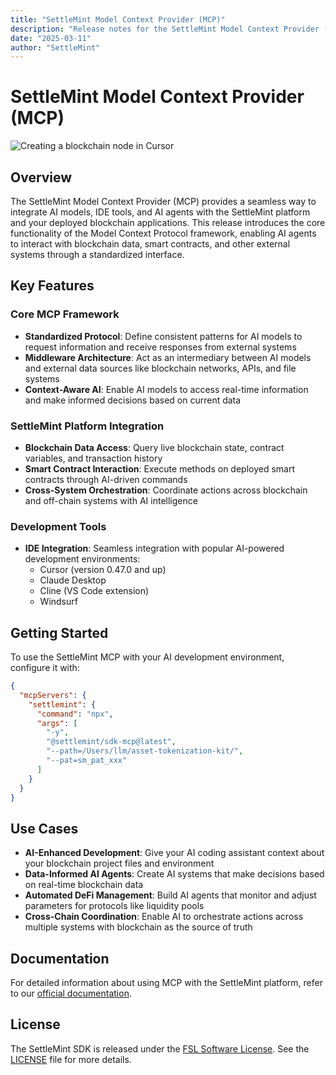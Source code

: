 ```yaml
---
title: "SettleMint Model Context Provider (MCP)"
description: "Release notes for the SettleMint Model Context Provider (MCP)"
date: "2025-03-11"
author: "SettleMint"
---
```


# SettleMint Model Context Provider (MCP)

![Creating a blockchain node in Cursor](./assets/mcp.png)

## Overview

The SettleMint Model Context Provider (MCP) provides a seamless way to integrate
AI models, IDE tools, and AI agents with the SettleMint platform and your
deployed blockchain applications. This release introduces the core functionality
of the Model Context Protocol framework, enabling AI agents to interact with
blockchain data, smart contracts, and other external systems through a
standardized interface.

## Key Features

### Core MCP Framework

- **Standardized Protocol**: Define consistent patterns for AI models to request
  information and receive responses from external systems
- **Middleware Architecture**: Act as an intermediary between AI models and
  external data sources like blockchain networks, APIs, and file systems
- **Context-Aware AI**: Enable AI models to access real-time information and
  make informed decisions based on current data

### SettleMint Platform Integration

- **Blockchain Data Access**: Query live blockchain state, contract variables,
  and transaction history
- **Smart Contract Interaction**: Execute methods on deployed smart contracts
  through AI-driven commands
- **Cross-System Orchestration**: Coordinate actions across blockchain and
  off-chain systems with AI intelligence

### Development Tools

- **IDE Integration**: Seamless integration with popular AI-powered development
  environments:
  - Cursor (version 0.47.0 and up)
  - Claude Desktop
  - Cline (VS Code extension)
  - Windsurf

## Getting Started

To use the SettleMint MCP with your AI development environment, configure it
with:

```json
{
  "mcpServers": {
    "settlemint": {
      "command": "npx",
      "args": [
        "-y",
        "@settlemint/sdk-mcp@latest",
        "--path=/Users/llm/asset-tokenization-kit/",
        "--pat=sm_pat_xxx"
      ]
    }
  }
}
```

## Use Cases

- **AI-Enhanced Development**: Give your AI coding assistant context about your
  blockchain project files and environment
- **Data-Informed AI Agents**: Create AI systems that make decisions based on
  real-time blockchain data
- **Automated DeFi Management**: Build AI agents that monitor and adjust
  parameters for protocols like liquidity pools
- **Cross-Chain Coordination**: Enable AI to orchestrate actions across multiple
  systems with blockchain as the source of truth

## Documentation

For detailed information about using MCP with the SettleMint platform, refer to
our [official documentation](https://console.settlemint.com/documentation).

## License

The SettleMint SDK is released under the
[FSL Software License](https://fsl.software). See the
[LICENSE](https://github.com/settlemint/sdk/blob/main/LICENSE) file for more
details.
